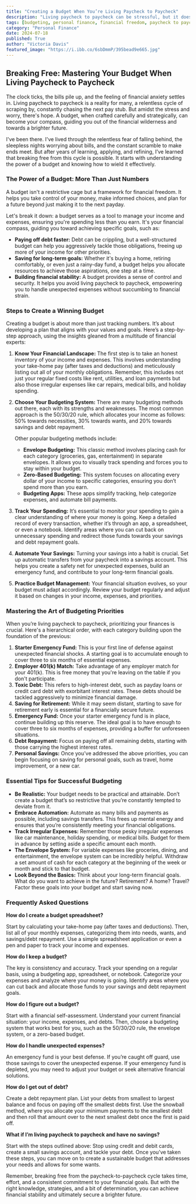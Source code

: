 ```yaml
---
title: "Creating a Budget When You’re Living Paycheck to Paycheck"
description: "Living paycheck to paycheck can be stressful, but it doesn't have to be. This blog post provides a step-by-step guide to creating a budget, prioritizing your finances, and breaking free from the cycle of financial anxiety. Learn how to track your spending, automate savings, and build a sustainable financial plan that works for you."
tags: [budgeting, personal finance, financial freedom, paycheck to paycheck, debt management, saving money, financial goals, financial planning, money management, financial stability]
category: "Personal Finance"
date: 2024-07-18
published: True
author: "Victoria Davis"
featured_image: "https://i.ibb.co/6sbDmmP/395bead9e665.jpg"
---
```


## Breaking Free: Mastering Your Budget When Living Paycheck to Paycheck

The clock ticks, the bills pile up, and the feeling of financial anxiety settles in.  Living paycheck to paycheck is a reality for many, a relentless cycle of scraping by, constantly chasing the next pay stub.  But amidst the stress and worry, there's hope.  A budget, when crafted carefully and strategically, can become your compass, guiding you out of the financial wilderness and towards a brighter future.  

I've been there. I've lived through the relentless fear of falling behind, the sleepless nights worrying about bills, and the constant scramble to make ends meet.  But after years of learning, applying, and refining, I’ve learned that breaking free from this cycle is possible. It starts with understanding the power of a budget and knowing how to wield it effectively. 

### The Power of a Budget:  More Than Just Numbers

A budget isn't a restrictive cage but a framework for financial freedom. It helps you take control of your money, make informed choices, and plan for a future beyond just making it to the next payday.  

Let's break it down:  a budget serves as a tool to manage your income and expenses, ensuring you're spending less than you earn. It's your financial compass, guiding you toward achieving specific goals, such as:

- **Paying off debt faster:**  Debt can be crippling, but a well-structured budget can help you aggressively tackle those obligations, freeing up more of your income for other priorities.
- **Saving for long-term goals:** Whether it's buying a home, retiring comfortably, or even just a rainy-day fund, a budget helps you allocate resources to achieve those aspirations, one step at a time.
- **Building financial stability:** A budget provides a sense of control and security. It helps you avoid living paycheck to paycheck, empowering you to handle unexpected expenses without succumbing to financial strain. 

### Steps to Create a Winning Budget

Creating a budget is about more than just tracking numbers.  It’s about developing a plan that aligns with your values and goals. Here’s a step-by-step approach, using the insights gleaned from a multitude of financial experts:

1. **Know Your Financial Landscape:**  The first step is to take an honest inventory of your income and expenses.  This involves understanding your take-home pay (after taxes and deductions) and meticulously listing out all of your monthly obligations.  Remember, this includes not just your regular fixed costs like rent, utilities, and loan payments but also those irregular expenses like car repairs, medical bills, and holiday spending.
2. **Choose Your Budgeting System:**  There are many budgeting methods out there, each with its strengths and weaknesses.  The most common approach is the 50/30/20 rule, which allocates your income as follows: 50% towards necessities, 30% towards wants, and 20% towards savings and debt repayment.  

   Other popular budgeting methods include:
   - **Envelope Budgeting:**  This classic method involves placing cash for each category (groceries, gas, entertainment) in separate envelopes. It allows you to visually track spending and forces you to stay within your budget.
   - **Zero-Based Budgeting:** This system focuses on allocating every dollar of your income to specific categories, ensuring you don’t spend more than you earn.
   - **Budgeting Apps:** These apps simplify tracking, help categorize expenses, and automate bill payments.

3. **Track Your Spending:**  It’s essential to monitor your spending to gain a clear understanding of where your money is going.  Keep a detailed record of every transaction, whether it’s through an app, a spreadsheet, or even a notebook.  Identify areas where you can cut back on unnecessary spending and redirect those funds towards your savings and debt repayment goals. 
4. **Automate Your Savings:**  Turning your savings into a habit is crucial.  Set up automatic transfers from your paycheck into a savings account.  This helps you create a safety net for unexpected expenses, build an emergency fund, and contribute to your long-term financial goals.
5. **Practice Budget Management:**  Your financial situation evolves, so your budget must adapt accordingly.  Review your budget regularly and adjust it based on changes in your income, expenses, and priorities.  

### Mastering the Art of Budgeting Priorities

When you’re living paycheck to paycheck, prioritizing your finances is crucial. Here's a hierarchical order, with each category building upon the foundation of the previous:

1. **Starter Emergency Fund:**  This is your first line of defense against unexpected financial shocks.  A starting goal is to accumulate enough to cover three to six months of essential expenses. 
2. **Employer 401(k) Match:**  Take advantage of any employer match for your 401(k). This is free money that you're leaving on the table if you don't participate.
3. **Toxic Debt:**  This refers to high-interest debt, such as payday loans or credit card debt with exorbitant interest rates.  These debts should be tackled aggressively to minimize financial damage.
4. **Saving for Retirement:**  While it may seem distant, starting to save for retirement early is essential for a financially secure future.  
5. **Emergency Fund:**  Once your starter emergency fund is in place, continue building up this reserve.  The ideal goal is to have enough to cover three to six months of expenses, providing a buffer for unforeseen situations.
6. **Debt Repayment:**   Focus on paying off all remaining debts, starting with those carrying the highest interest rates.
7. **Personal Savings:**  Once you’ve addressed the above priorities, you can begin focusing on saving for personal goals, such as travel, home improvement, or a new car. 

### Essential Tips for Successful Budgeting

- **Be Realistic:**  Your budget needs to be practical and attainable.  Don’t create a budget that’s so restrictive that you’re constantly tempted to deviate from it.
- **Embrace Automation:**  Automate as many bills and payments as possible, including savings transfers.  This frees up mental energy and ensures that you’re consistently meeting your financial obligations.
- **Track Irregular Expenses:**  Remember those pesky irregular expenses like car maintenance, holiday spending, or medical bills.  Budget for them in advance by setting aside a specific amount each month.
- **The Envelope System:**  For variable expenses like groceries, dining, and entertainment, the envelope system can be incredibly helpful.  Withdraw a set amount of cash for each category at the beginning of the week or month and stick to that budget.
- **Look Beyond the Basics:**  Think about your long-term financial goals.  What do you want to achieve in the future?  Retirement?  A home?  Travel?  Factor these goals into your budget and start saving now.  

### Frequently Asked Questions

**How do I create a budget spreadsheet?**

Start by calculating your take-home pay (after taxes and deductions). Then, list all of your monthly expenses, categorizing them into needs, wants, and savings/debt repayment.  Use a simple spreadsheet application or even a pen and paper to track your income and expenses. 

**How do I keep a budget?**

The key is consistency and accuracy.  Track your spending on a regular basis, using a budgeting app, spreadsheet, or notebook.  Categorize your expenses and analyze where your money is going.  Identify areas where you can cut back and allocate those funds to your savings and debt repayment goals. 

**How do I figure out a budget?**

Start with a financial self-assessment.  Understand your current financial situation: your income, expenses, and debts.  Then, choose a budgeting system that works best for you, such as the 50/30/20 rule, the envelope system, or a zero-based budget.  

**How do I handle unexpected expenses?**

An emergency fund is your best defense.  If you’re caught off guard, use those savings to cover the unexpected expense.  If your emergency fund is depleted, you may need to adjust your budget or seek alternative financial solutions.

**How do I get out of debt?**

Create a debt repayment plan.  List your debts from smallest to largest balance and focus on paying off the smallest debts first.  Use the snowball method, where you allocate your minimum payments to the smallest debt and then roll that amount over to the next smallest debt once the first is paid off. 

**What if I’m living paycheck to paycheck and have no savings?**

Start with the steps outlined above: Stop using credit and debit cards, create a small savings account, and tackle your debt.  Once you’ve taken these steps, you can move on to create a sustainable budget that addresses your needs and allows for some wants.  

Remember, breaking free from the paycheck-to-paycheck cycle takes time, effort, and a consistent commitment to your financial goals.  But with the right knowledge, strategies, and a bit of determination, you can achieve financial stability and ultimately secure a brighter future.  